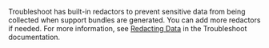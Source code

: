 Troubleshoot has built-in redactors to prevent sensitive data from being collected when support bundles are generated. You can add more redactors if needed. For more information, see [Redacting Data](https://troubleshoot.sh/docs/redact/) in the Troubleshoot documentation.
